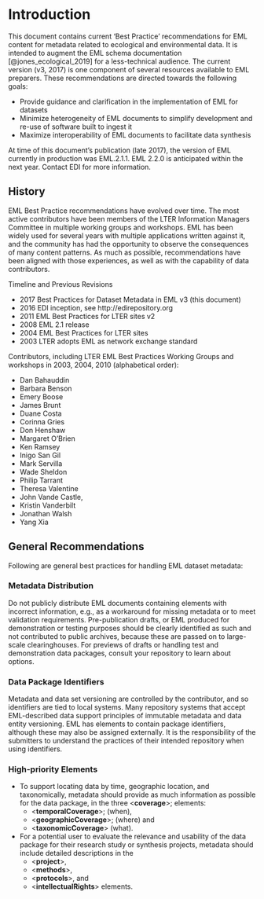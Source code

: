 # Introduction

This document contains current 'Best Practice' recommendations for EML content for metadata related to ecological and environmental data. It is intended to augment the EML schema documentation [@jones_ecological_2019] for a less-technical audience. The current version (v3, 2017) is one component of several resources available to EML preparers. These recommendations are directed towards the following goals:

- Provide guidance and clarification in the implementation of EML for datasets
- Minimize heterogeneity of EML documents to simplify development and re-use of software built to ingest it
- Maximize interoperability of EML documents to facilitate data synthesis

At time of this document's publication (late 2017), the version of EML currently in production was EML.2.1.1. EML 2.2.0 is anticipated within the next year. Contact EDI for more information.

## History

EML Best Practice recommendations have evolved over time. The most active contributors have been members of the LTER Information Managers Committee in multiple working groups and workshops. EML has been widely used for several years with multiple applications written against it, and the community has had the opportunity to observe the consequences of many content patterns. As much as possible, recommendations have been aligned with those experiences, as well as with the capability of data contributors.

Timeline and Previous Revisions

- 2017 Best Practices for Dataset Metadata in EML v3 (this document)
- 2016 EDI inception, see http://edirepository.org
- 2011 EML Best Practices for LTER sites v2
- 2008 EML 2.1 release
- 2004 EML Best Practices for LTER sites
- 2003 LTER adopts EML as network exchange standard

Contributors, including LTER EML Best Practices Working Groups and workshops in 2003, 2004, 2010 (alphabetical order):

- Dan Bahauddin
- Barbara Benson
- Emery Boose
- James Brunt
- Duane Costa
- Corinna Gries
- Don Henshaw
- Margaret O'Brien
- Ken Ramsey
- Inigo San Gil
- Mark Servilla
- Wade Sheldon
- Philip Tarrant
- Theresa Valentine
- John Vande Castle,
- Kristin Vanderbilt
- Jonathan Walsh
- Yang Xia


## General Recommendations

Following are general best practices for handling EML dataset metadata:

### Metadata Distribution

Do not publicly distribute EML documents containing elements with incorrect information, e.g., as a workaround for missing metadata or to meet validation requirements. Pre-publication drafts, or EML produced for demonstration or testing purposes should be clearly identified as such and not contributed to public archives, because these are passed on to large-scale clearinghouses. For previews of drafts or handling test and demonstration data packages, consult your repository to learn about options.

### Data Package Identifiers

Metadata and data set versioning are controlled by the contributor, and so identifiers are tied to local systems. Many repository systems that accept EML-described data support principles of immutable metadata and data entity versioning. EML has elements to contain package identifiers, although these may also be assigned externally. It is the responsibility of the submitters to understand the practices of their intended repository when using identifiers.

### High-priority Elements

- To support locating data by time, geographic location, and   taxonomically, metadata should provide as much information as   possible for the data package, in the three <**coverage**>;   elements:
  - <**temporalCoverage**>; (when),
  - <**geographicCoverage**>; (where) and 
  - <**taxonomicCoverage**> (what).
- For a potential user to evaluate the relevance and usability of the   data package for their research study or synthesis projects,   metadata should include detailed descriptions in the   
  - <**project**>,
  - <**methods**>,
  - <**protocols**>, and
  - <**intellectualRights**> elements.